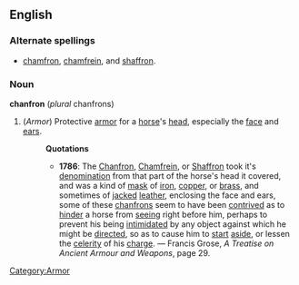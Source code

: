 ==English==
===Alternate spellings===
* [[chamfron]], [[chamfrein]], and [[shaffron]].
===Noun===
'''chanfron''' (''plural'' chanfrons)
#(''Armor'') [[Category:Armor]] Protective [[armor]] for a [[horse]]'s [[head]], especially the [[face]] and [[ear]]s.
#:'''Quotations'''
#:*'''1786''': The [[Chanfron]], [[Chamfrein]], or [[Shaffron]] took it's [[denomination]] from that part of the horse's head it covered, and was a kind of [[mask]] of [[iron]], [[copper]], or [[brass]], and sometimes of [[jacked]] [[leather]], enclosing the face and ears, some of these [[chanfron]]s seem to have been [[contrived]] as to [[hinder]] a horse from [[see]]ing right before him, perhaps to prevent his being [[intimidate]]d by any object against which he might be [[direct]]ed, so as to cause him to [[start]] [[aside]], or lessen the [[celerity]] of his [[charge]]. &mdash; Francis Grose, ''A Treatise on Ancient Armour and Weapons'', page 29.